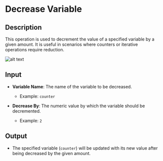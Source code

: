 # Decrease Variable

## Description

This operation is used to decrement the value of a specified variable by a given amount. It is useful in scenarios where counters or iterative operations require reduction.

![alt text](../../../assets/variable/decrease-variable.png)

## Input

- **Variable Name**: The name of the variable to be decreased.  
  - Example: `counter`
  
- **Decrease By**: The numeric value by which the variable should be decremented.  
  - Example: `2`

## Output

- The specified variable (`counter`) will be updated with its new value after being decreased by the given amount.